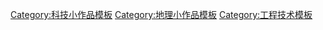 {{Asbox
| image     = Tree template.svg
| pix       = 35
| subject   = 
| qualifier = 關於[[环境工程]]、[[自然环境|环境]]
| category  = 环境工程小作品
| tempsort  = *
| name      = Template:Environ-stub
}}<noinclude>
[[Category:科技小作品模板]]
[[Category:地理小作品模板]]
[[Category:工程技术模板]]
</noinclude>